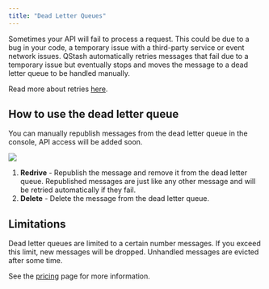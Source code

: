 ```yaml
---
title: "Dead Letter Queues"
---
```


Sometimes your API will fail to process a request. This could be due to a bug in your code, a temporary issue with a third-party service or event network issues.
QStash automatically retries messages that fail due to a temporary issue but eventually stops and moves the message to a dead letter queue to be handled manually.

Read more about retries [here](/qstash/features/retry).

## How to use the dead letter queue

You can manually republish messages from the dead letter queue in the console, API access will be added soon.

<Frame>
  <img src="/img/qstash-dlq/dlq.png" />
</Frame>

1. **Redrive** - Republish the message and remove it from the dead letter queue. Republished messages are just like any other message and will be retried automatically if they fail.
2. **Delete** - Delete the message from the dead letter queue.

## Limitations

Dead letter queues are limited to a certain number messages. If you exceed this limit, new messages will be dropped.
Unhandled messages are evicted after some time.

See the [pricing](/qstash/overall/pricing) page for more information.
